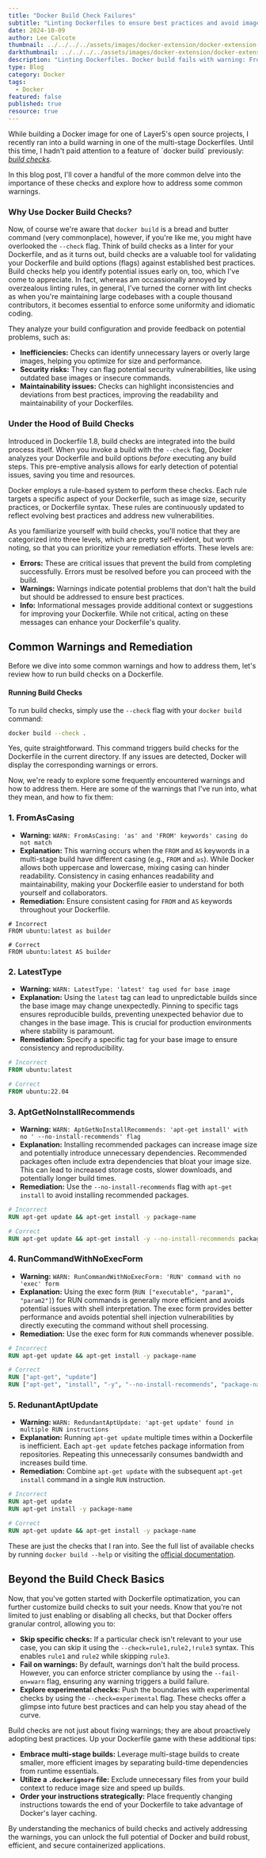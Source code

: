 ```yaml
---
title: "Docker Build Check Failures"
subtitle: "Linting Dockerfiles to ensure best practices and avoid image build failures"
date: 2024-10-09
author: Lee Calcote
thumbnail: ../../../../assets/images/docker-extension/docker-extension-meshery-logo.webp
darkthumbnail: ../../../../assets/images/docker-extension/docker-extension-meshery-logo.webp
description: "Linting Dockerfiles. Docker build fails with warning: FromAsCasing: ‘as’ and ‘FROM’ keywords’ casing do not match. Learn how to fix this and other build check warnings."
type: Blog
category: Docker
tags:
  - Docker
featured: false
published: true
resource: true
---
```



<BlogWrapper>
While building a Docker image for one of <Link to="/projects">Layer5's open source projects</Link>, I recently ran into a build warning in one of the  multi-stage Dockerfiles. Until this time, I hadn't paid attention to a feature of `docker build` previously: <i><a href="https://docs.docker.com/reference/build-checks/">build checks</a></i>.


 In this blog post, I'll cover a handful of the more common delve into the importance of these checks and explore how to address some common warnings.


###  Why Use Docker Build Checks?

Now, of course we're aware that `docker build` is a bread and butter command (very commonplace), however, if you're like me, you might have overlooked the `--check` flag. Think of build checks as a linter for your Dockerfile, and as it turns out, build checks are a valuable tool for validating your Dockerfile and build options (flags) against established best practices. Build checks help you identify potential issues early on, too, which I've come to appreciate. In fact, whereas am occassionally annoyed by overzealous linting rules, in general, I've turned the corner with lint checks as when you're maintaining large codebases with a couple thousand contributors, it becomes essential to enforce some uniformity and idiomatic coding. 

They analyze your build configuration and provide feedback on potential problems, such as:

* **Inefficiencies:**  Checks can identify unnecessary layers or overly large images, helping you optimize for size and performance.
* **Security risks:**  They can flag potential security vulnerabilities, like using outdated base images or insecure commands.
* **Maintainability issues:** Checks can highlight inconsistencies and deviations from best practices, improving the readability and maintainability of your Dockerfiles.

### Under the Hood of Build Checks

Introduced in Dockerfile 1.8, build checks are integrated into the build process itself. When you invoke a build with the `--check` flag, Docker analyzes your Dockerfile and build options *before* executing any build steps. This pre-emptive analysis allows for early detection of potential issues, saving you time and resources.

Docker employs a rule-based system to perform these checks. Each rule targets a specific aspect of your Dockerfile, such as image size, security practices, or Dockerfile syntax. These rules are continuously updated to reflect evolving best practices and address new vulnerabilities.

As you familiarize yourself with build checks, you'll notice that they are categorized into three levels, which are pretty self-evident, but worth noting, so that you can prioritize your remediation efforts. These levels are:

* **Errors:**  These are critical issues that prevent the build from completing successfully. Errors must be resolved before you can proceed with the build.
* **Warnings:**  Warnings indicate potential problems that don't halt the build but should be addressed to ensure best practices.
* **Info:**  Informational messages provide additional context or suggestions for improving your Dockerfile. While not critical, acting on these messages can enhance your Dockerfile's quality.

## Common Warnings and Remediation

<p>Before we dive into some common warnings and how to address them, let's review how to run build checks on a Dockerfile.</p>

#### Running Build Checks

To run build checks, simply use the `--check` flag with your `docker build` command:

```bash
docker build --check .
```

Yes, quite straightforward. This command triggers build checks for the Dockerfile in the current directory. If any issues are detected, Docker will display the corresponding warnings or errors.

Now, we're ready to explore some frequently encountered warnings and how to address them. Here are some of the warnings that I've run into, what they mean, and how to fix them:

### 1. FromAsCasing


- **Warning:** `WARN: FromAsCasing: 'as' and 'FROM' keywords' casing do not match`
- **Explanation:** This warning occurs when the `FROM` and `AS` keywords in a multi-stage build have different casing (e.g., `FROM` and `as`). While Docker allows both uppercase and lowercase, mixing casing can hinder readability. Consistency in casing enhances readability and maintainability, making your Dockerfile easier to understand for both yourself and collaborators.
- **Remediation:**  Ensure consistent casing for `FROM` and `AS` keywords throughout your Dockerfile.

```docker
# Incorrect
FROM ubuntu:latest as builder

# Correct
FROM ubuntu:latest AS builder
```

### 2. LatestType

* **Warning:** `WARN: LatestType: 'latest' tag used for base image`
* **Explanation:** Using the `latest` tag can lead to unpredictable builds since the base image may change unexpectedly. Pinning to specific tags ensures reproducible builds, preventing unexpected behavior due to changes in the base image. This is crucial for production environments where stability is paramount.
* **Remediation:**  Specify a specific tag for your base image to ensure consistency and reproducibility.

```dockerfile
# Incorrect
FROM ubuntu:latest

# Correct
FROM ubuntu:22.04
```

### 3. AptGetNoInstallRecommends

* **Warning:** `WARN: AptGetNoInstallRecommends: 'apt-get install' with no ' --no-install-recommends' flag`
* **Explanation:**  Installing recommended packages can increase image size and potentially introduce unnecessary dependencies. Recommended packages often include extra dependencies that bloat your image size. This can lead to increased storage costs, slower downloads, and potentially longer build times.
* **Remediation:**  Use the `--no-install-recommends` flag with `apt-get install` to avoid installing recommended packages.

```dockerfile
# Incorrect
RUN apt-get update && apt-get install -y package-name

# Correct
RUN apt-get update && apt-get install -y --no-install-recommends package-name
```

### 4. RunCommandWithNoExecForm

* **Warning:** `WARN: RunCommandWithNoExecForm: 'RUN' command with no 'exec' form`
* **Explanation:** Using the exec form (`RUN ["executable", "param1", "param2"]`) for RUN commands is generally more efficient and avoids potential issues with shell interpretation. The exec form provides better performance and avoids potential shell injection vulnerabilities by directly executing the command without shell processing.
* **Remediation:** Use the exec form for `RUN` commands whenever possible.

```dockerfile
# Incorrect
RUN apt-get update && apt-get install -y package-name

# Correct
RUN ["apt-get", "update"]
RUN ["apt-get", "install", "-y", "--no-install-recommends", "package-name"]
```

### 5. RedunantAptUpdate

* **Warning:** `WARN: RedundantAptUpdate: 'apt-get update' found in multiple RUN instructions`
* **Explanation:** Running `apt-get update` multiple times within a Dockerfile is inefficient. Each `apt-get update` fetches package information from repositories. Repeating this unnecessarily consumes bandwidth and increases build time.
* **Remediation:**  Combine `apt-get update` with the subsequent `apt-get install` command in a single `RUN` instruction.

```dockerfile
# Incorrect
RUN apt-get update
RUN apt-get install -y package-name

# Correct
RUN apt-get update && apt-get install -y package-name
```

These are just the checks that I ran into. See the full list of available checks by running `docker build --help` or visiting the [official documentation](https://docs.docker.com/reference/build-checks/).

## Beyond the Build Check Basics

Now, that you've gotten started with Dockerfile optimatization, you can further customize build checks to suit your needs. Know that you're not limited to just enabling or disabling all checks, but that Docker offers granular control, allowing you to:

* **Skip specific checks:**  If a particular check isn't relevant to your use case, you can skip it using the `--check=rule1,rule2,!rule3` syntax. This enables `rule1` and `rule2` while skipping `rule3`.
* **Fail on warnings:** By default, warnings don't halt the build process. However, you can enforce stricter compliance by using the `--fail-on=warn` flag, ensuring any warning triggers a build failure.
* **Explore experimental checks:**  Push the boundaries with experimental checks by using the `--check=experimental` flag. These checks offer a glimpse into future best practices and can help you stay ahead of the curve.

Build checks are not just about fixing warnings; they are about proactively adopting best practices. Up your Dockerfile game with these additional tips:

* **Embrace multi-stage builds:**  Leverage multi-stage builds to create smaller, more efficient images by separating build-time dependencies from runtime essentials.
* **Utilize a `.dockerignore` file:** Exclude unnecessary files from your build context to reduce image size and speed up builds.
* **Order your instructions strategically:** Place frequently changing instructions towards the end of your Dockerfile to take advantage of Docker's layer caching.

By understanding the mechanics of build checks and actively addressing the warnings, you can unlock the full potential of Docker and build robust, efficient, and secure containerized applications.
</BlogWrapper>